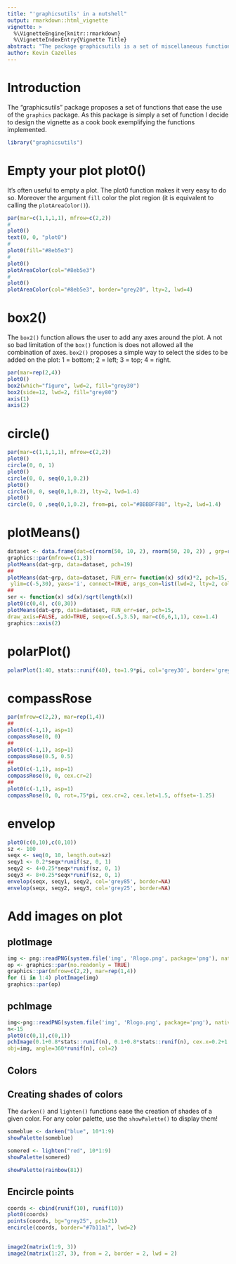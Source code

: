 ```yaml
---
title: "'graphicsutils' in a nutshell"
output: rmarkdown::html_vignette
vignette: >
  %\VignetteEngine{knitr::rmarkdown}
  %\VignetteIndexEntry{Vignette Title}
abstract: "The package graphicsutils is a set of miscellaneous functions to be used with the graphics library."
author: Kevin Cazelles
---
```


# Introduction

The "graphicsutils" package proposes a set of functions that ease the use of the `graphics` package. As this package is simply a set of function I decide to design the vignette as a cook book exemplifying the functions implemented.

```r
library("graphicsutils")
```

# Empty your plot plot0()

It's often useful to empty a plot. The plot0 function makes it very easy to do so. Moreover the argument `fill` color the plot region (it is equivalent to calling the `plotAreaColor()`).

```r
par(mar=c(1,1,1,1), mfrow=c(2,2))
#
plot0()
text(0, 0, "plot0")
#
plot0(fill="#8eb5e3")
#
plot0()
plotAreaColor(col="#8eb5e3")
#
plot0()
plotAreaColor(col="#8eb5e3", border="grey20", lty=2, lwd=4)
```

# box2()

The `box2()` function allows the user to add any axes around the plot. A not so bad limitation of the `box()` function is does not allowed all the combination of axes. `box2()` proposes a simple way to select the sides to be added on the plot: 1 = bottom; 2 = left; 3 = top; 4 = right.

```r
par(mar=rep(2,4))
plot0()
box2(which="figure", lwd=2, fill="grey30")
box2(side=12, lwd=2, fill="grey80")
axis(1)
axis(2)
```


# circle()

```r
par(mar=c(1,1,1,1), mfrow=c(2,2))
plot0()
circle(0, 0, 1)
plot0()
circle(0, 0, seq(0,1,0.2))
plot0()
circle(0, 0, seq(0,1,0.2), lty=2, lwd=1.4)
plot0()
circle(0, 0 ,seq(0,1,0.2), from=pi, col="#BBBBFF88", lty=2, lwd=1.4)
```


# plotMeans()


```r
dataset <- data.frame(dat=c(rnorm(50, 10, 2), rnorm(50, 20, 2)) , grp=rep(c('A','D'), each=50))
graphics::par(mfrow=c(1,3))
plotMeans(dat~grp, data=dataset, pch=19)
##
plotMeans(dat~grp, data=dataset, FUN_err= function(x) sd(x)*2, pch=15,
 ylim=c(-5,30), yaxs='i', connect=TRUE, args_con=list(lwd=2, lty=2, col='grey35'))
##
ser <- function(x) sd(x)/sqrt(length(x))
plot0(c(0,4), c(0,30))
plotMeans(dat~grp, data=dataset, FUN_err=ser, pch=15,
draw_axis=FALSE, add=TRUE, seqx=c(.5,3.5), mar=c(6,6,1,1), cex=1.4)
graphics::axis(2)
```

# polarPlot()

```r
polarPlot(1:40, stats::runif(40), to=1.9*pi, col='grey30', border='grey80')
```

# compassRose

```r
par(mfrow=c(2,2), mar=rep(1,4))
##
plot0(c(-1,1), asp=1)
compassRose(0, 0)
##
plot0(c(-1,1), asp=1)
compassRose(0.5, 0.5)
##
plot0(c(-1,1), asp=1)
compassRose(0, 0, cex.cr=2)
##
plot0(c(-1,1), asp=1)
compassRose(0, 0, rot=.75*pi, cex.cr=2, cex.let=1.5, offset=-1.25)
```


# envelop

```r
plot0(c(0,10),c(0,10))
sz <- 100
seqx <- seq(0, 10, length.out=sz)
seqy1 <- 0.2*seqx*runif(sz, 0, 1)
seqy2 <- 4+0.25*seqx*runif(sz, 0, 1)
seqy3 <- 8+0.25*seqx*runif(sz, 0, 1)
envelop(seqx, seqy1, seqy2, col='grey85', border=NA)
envelop(seqx, seqy2, seqy3, col='grey25', border=NA)
```



# Add images on plot


## plotImage

```r
img <- png::readPNG(system.file('img', 'Rlogo.png', package='png'), native=TRUE)
op <- graphics::par(no.readonly = TRUE)
graphics::par(mfrow=c(2,2), mar=rep(1,4))
for (i in 1:4) plotImage(img)
graphics::par(op)
```

## pchImage

```r
img<-png::readPNG(system.file('img', 'Rlogo.png', package='png'), native=TRUE)
n<-15
plot0(c(0,1),c(0,1))
pchImage(0.1+0.8*stats::runif(n), 0.1+0.8*stats::runif(n), cex.x=0.2+1.6*stats::runif(n),
obj=img, angle=360*runif(n), col=2)
```


## Colors

## Creating shades of colors

The `darken()` and `lighten()` functions ease the creation of shades of a given color. For any color palette, use the `showPalette()` to display them!


```r
someblue <- darken("blue", 10*1:9)
showPalette(someblue)
```

```r
somered <- lighten("red", 10*1:9)
showPalette(somered)
```

```r
showPalette(rainbow(81))
```


## Encircle points

```r
coords <- cbind(runif(10), runif(10))
plot0(coords)
points(coords, bg="grey25", pch=21)
encircle(coords, border="#7b11a1", lwd=2)
```

##

```r
image2(matrix(1:9, 3))
image2(matrix(1:27, 3), from = 2, border = 2, lwd = 2)
```
